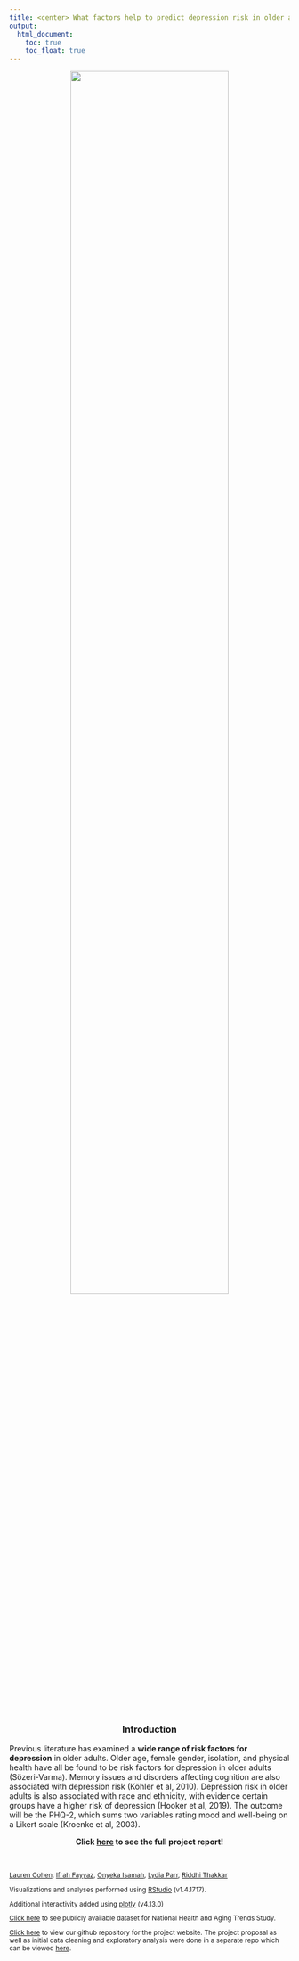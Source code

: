 ```yaml
---
title: <center> What factors help to predict depression risk in older adults? </center>
output: 
  html_document:
    toc: true
    toc_float: true
---
```


<center>
<img src = "depression-1.jpg" style = "width: 75%"> </center> 


<br>
<center>

### Introduction

</center>
Previous literature has examined a **wide range of risk factors for depression** in
older adults. Older age, female gender, isolation, and physical health
have all be found to be risk factors for depression in older adults
(Sözeri-Varma). Memory issues and disorders affecting cognition are also
associated with depression risk (Köhler et al, 2010). Depression risk in
older adults is also associated with race and ethnicity, with evidence
certain groups have a higher risk of depression (Hooker et al, 2019).
The outcome will be the PHQ-2, which sums two variables rating mood and
well-being on a Likert scale (Kroenke et al, 2003).

<center>
**Click [here](final_report.html) to see the full project report!**
</center>

<br>

<small>



<a href="https://lccohen.github.io/"> Lauren Cohen</a>, <a href="https://ifrahf.github.io/"> Ifrah Fayyaz</a>, <a href="https://onyekv.github.io/onyekv_hw.github.io/"> Onyeka Isamah</a>, <a href="https://2148parr.github.io/"> Lydia Parr</a>, <a href="https://rt2095.github.io/"> Riddhi Thakkar</a>
</p>

<p style="text-align: center;">
Visualizations and analyses performed using <a href="https://rstudio.com">RStudio</a> (v1.4.1717). <br>

<p style="text-align: center;">
Additional interactivity added using <a href="https://plot.ly/">plotly</a> (v4.13.0)

<p style="text-align: center;">
<a href="https://www.nhats.org/researcher/nhats">Click here</a> to see publicly available dataset for National Health and Aging Trends Study.

<p style="text-align: center;">
<a href="https://github.com/rt2095/depressionrisk.github.io">Click here</a> to view our github repository for the project website. The project proposal as well as initial data cleaning and exploratory analysis were done in a separate repo which can be viewed <a href="https://github.com/2148parr/p8105_final_new"> here</a>.